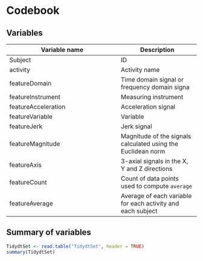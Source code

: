 Codebook
========

Variables
------------------------------

Variable name    | Description
-----------------|------------
Subject          | ID
activity         | Activity name
featureDomain       | Time domain signal or frequency domain signa
featureInstrument   | Measuring instrument
featureAcceleration | Acceleration signal
featureVariable     | Variable
featureJerk         | Jerk signal
featureMagnitude    | Magnitude of the signals calculated using the Euclidean norm
featureAxis         | 3-axial signals in the X, Y and Z directions
featureCount        | Count of data points used to compute `average`
featureAverage      | Average of each variable for each activity and each subject

Summary of variables
--------------------

```r
TidydtSet <- read.table("TidydtSet", header = TRUE)
summary(TidydtSet)
```

